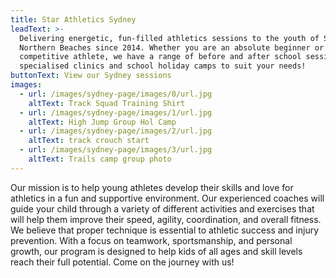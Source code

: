 ```yaml
---
title: Star Athletics Sydney
leadText: >-
  Delivering energetic, fun-filled athletics sessions to the youth of Sydney's
  Northern Beaches since 2014. Whether you are an absolute beginner or a
  competitive athlete, we have a range of before and after school sessions,
  specialised clinics and school holiday camps to suit your needs!
buttonText: View our Sydney sessions
images:
  - url: /images/sydney-page/images/0/url.jpg
    altText: Track Squad Training Shirt
  - url: /images/sydney-page/images/1/url.jpg
    altText: High Jump Group Hol Camp
  - url: /images/sydney-page/images/2/url.jpg
    altText: track crouch start
  - url: /images/sydney-page/images/3/url.jpg
    altText: Trails camp group photo
---
```

Our mission is to help young athletes develop their skills and love for athletics in a fun and supportive environment. Our experienced coaches will guide your child through a variety of different activities and exercises that will help them improve their speed, agility, coordination, and overall fitness. We believe that proper technique is essential to athletic success and injury prevention. With a focus on teamwork, sportsmanship, and personal growth, our program is designed to help kids of all ages and skill levels reach their full potential. Come on the journey with us!
